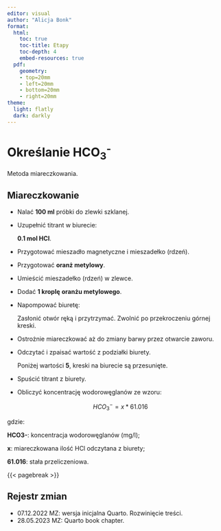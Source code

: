 ```yaml
---
editor: visual
author: "Alicja Bonk"
format:
  html:
    toc: true
    toc-title: Etapy
    toc-depth: 4
    embed-resources: true
  pdf:
    geometry: 
    - top=20mm
    - left=20mm
    - bottom=20mm
    - right=20mm
theme:
  light: flatly
  dark: darkly
---
```


# Określanie HCO~3~^-^

Metoda miareczkowania.

## Miareczkowanie

-   Nalać **100 ml** próbki do zlewki szklanej.

-   Uzupełnić titrant w biurecie:

    | **0.1 mol HCl**.

-   Przygotować mieszadło magnetyczne i mieszadełko (rdzeń).

-   Przygotować **oranż metylowy**.

-   Umieścić mieszadełko (rdzeń) w zlewce.

-   Dodać **1 kroplę** **oranżu metylowego**.

-   Napompować biuretę:

    | Zasłonić otwór ręką i przytrzymać. Zwolnić po przekroczeniu górnej kreski.

-   Ostrożnie miareczkować aż do zmiany barwy przez otwarcie zaworu.

-   Odczytać i zpaisać wartość z podziałki biurety.

    | Poniżej wartości **5**, kreski na biurecie są przesunięte.

-   Spuścić titrant z biurety.

-   Obliczyć koncentrację wodorowęglanów ze wzoru:

    $$
    HCO_3^- = x * 61.016
    $$

gdzie:

**HCO3-**: koncentracja wodorowęglanów (mg/l);

**x**: miareczkowana ilość HCl odczytana z biurety;

**61.016**: stała przeliczeniowa.

{{< pagebreak >}}

## Rejestr zmian

-   07.12.2022 MZ: wersja inicjalna Quarto. Rozwinięcie treści.
-   28.05.2023 MZ: Quarto book chapter.
